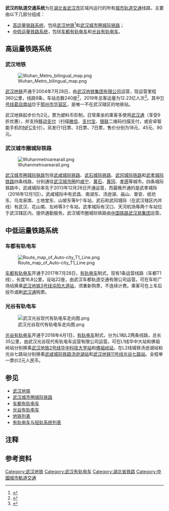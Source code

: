 {{Infobox Public transit
|image = {{multiple image
| border                 = infobox
| total_width            = 350
| image_style            = border:1;
| perrow                 = 1/1/2
| image1                 = Rolling stock NO. A62 of Wuhan Metro Line 1.jpg
| image2                 = Hankou Railway Station 2016.jpg
| image3                 = 武汉车都现代有轨电车（3）.jpg
| image4                 = Wuhan Optics Valley Modern Tram (5).jpg
}}上起左数：1号线列车、武孝城际铁路汉口站南广场、车都有轨电车驶入弯道、光谷有轨电车驶出车站
|locale={{CHN}}[[湖北省|湖北省]][[武汉市|武汉市]]
|lines=16{{efn|[[武汉地铁1号线|1号线]]、[[武汉地铁2号线|2号线]]、[[武汉地铁3号线|3号线]]、[[武汉地铁4号线|4号线]]、[[武汉地铁6号线|6号线]]、[[武汉地铁7号线|7号线]]、[[武汉地铁8号线|8号线]]、[[武汉地铁11号线|11号线]]、[[武汉地铁阳逻线|阳逻线]]、[[武孝城际|武孝城际]]、[[武咸城际|武咸城际]]、[[武石城际铁路|武石城际]]、[[武冈城际铁路|武冈城际]]、[[车都T1线|车都T1线]]、[[光谷有轨电车|光谷L1线]]、[[光谷有轨电车|光谷L2线]]}}
|began_operation=2004年7月28日{{efn|武汉地铁1号线}}
|transit_type=轨道交通
|operator=[[武汉地铁集团有限公司|武汉地铁集团有限公司]]、[[中国铁路武汉局集团|中国铁路武汉局集团]]、武汉车都轨道交通有限公司、武汉光谷现代有轨电车运营有限公司
|map=
|map_state=
}}
'''武汉的轨道交通系统'''为在[[湖北省|湖北省]][[武汉市|武汉市]]区域内运行的所有[[城市轨道交通|城市轨道交通]]线路，主要由以下几部分组成：
* [[重型铁路系统|高运量铁路系统]]，包括[[武汉地铁|武汉地铁]]<ref>{{Cite web | url=https://www.wuhanrt.com | title=武汉地铁 | publisher=武汉地铁集团有限公司 }}{{Dead link}}</ref>和[[武汉城市圈城际铁路|武汉城市圈城际铁路]]；
* [[轻型铁路系统|中低运量铁路系统]]，包括[[武汉车都现代有轨电车|车都有轨电车]]和[[武汉光谷现代有轨电车|光谷有轨电车]]。

== 高运量铁路系统 ==

=== 武汉地铁 ===
[[File:Wuhan_Metro_bilingual_map.png|thumb]]

[[武汉地铁|武汉地铁]]开通于2004年7月28日，由[[武汉地铁集团有限公司|武汉地铁集团有限公司]]运营，现运营里程360公里，线路9条，车站总数240座<ref>{{Cite web | url=https://www.wuhanrt.com/public_forward.aspx??url=group_public_list.aspx?tag=1&newtype=groupsummary&dtag=menu_index_1 | title=集团简介 | publisher=武汉地铁集团有限公司 }}{{Dead link}}</ref>，2019年总客运量为12.23亿人次<ref>{{Cite web | url=https://mp.weixin.qq.com/s/7aCHDocl1-JvLA9QEJPQsw | title=全来了！2019年中国城市地铁客运量总结 | publisher=中国城市轨道交通协会 | access-date=2021-01-20 | archive-date=2020-02-18 | archive-url=https://web.archive.org/web/20200218073257/https://mp.weixin.qq.com/s/7aCHDocl1-JvLA9QEJPQsw | dead-url=no }}</ref>。其中[[武汉地铁11号线|11号线]][[葛店南站|葛店南站]]位于[[鄂州市|鄂州市]][[华容区|华容区]]，是唯一不在武汉辖区的地铁站。

武汉地铁起步价为2元，票为塑料币形制，日常乘坐的乘客多使用[[武汉城市一卡通|武汉通]]（享受9折优惠），并支持[[移动支付|移动支付]]（扫描[[微信支付|微信]]、[[支付宝|支付宝]]、[[云闪付_(应用程序)|银联]]二维码扫描支付，或安卓智能手机的[[近場通訊|NFC]]支付）。另发行1日票、3日票、7日票，售价分别为18元、45元、90元。

=== 武汉城市圈城际铁路 ===
[[File:Wuhanmetroarearail.png|thumb]]

[[武汉城市圈城际铁路|武汉城市圈城际铁路]]包括[[武咸城际铁路|武咸城际铁路]]、[[武石城际铁路|武石城际铁路]]、[[武冈城际铁路|武冈城际铁路]]和[[武孝城际铁路|武孝城际铁路]]四条线路，分别通往[[武汉城市圈|武汉城市圈]]的[[咸宁|咸宁]]、[[黄石市|黄石]]、[[黄冈|黄冈]]、[[孝感|孝感]]等城市。四条城际铁路中，武咸城际率先于2013年12月28日开通运营，而最晚开通的是武孝城际（2016年12月1日）。武咸城际中有武昌、南湖东、汤逊湖、庙山、普安、纸坊东、乌龙泉南、土地堂东、山坡东等9个车站，武石和武冈城际（在武汉辖区内并线）有武汉、花山南、左岭等3个车站，武孝城际有汉口、天河机场等两个车站位于武汉辖区内，提供通勤服务。武汉城市圈城际铁路由[[中国铁路武汉局集团|中国铁路武汉局集团]]运营。

== 中低运量铁路系统 ==

=== 车都有轨电车 ===
[[File:Route_map_of_Auto-city_T1_Line.png|thumb]]


[[武汉车都现代有轨电车|车都有轨电车]]开通于2017年7月28日，[[有轨电车|有轨电车]]制式，现有1条运营线路（车都T1线），长度16.8公里，设站22座，由武汉车都轨道交通有限公司运营。可在车轮广场站换乘[[武汉地铁3号线|武汉地铁3号线]][[沌阳大道站|沌阳大道站]]，须重新购票，不连续计费。乘客可在上车后投币或刷[[武汉通|武汉通]]购票。

=== 光谷有轨电车 ===
[[File:武汉光谷现代有轨电车走向图.png|thumb]]

[[光谷有轨电车|光谷有轨电车]]开通于2018年4月1日，[[有轨电车|有轨电车]]制式，分为L1和L2两条线路，总长35公里，由武汉光谷现代有轨电车运营有限公司运营。可在L1线华中大站和佛祖岭站分别换乘[[武汉地铁2号线|武汉地铁2号线]][[华中科技大学站|华中科技大学站]]和[[佛祖岭站|佛祖岭站]]，在L2线城铁汤逊湖站和光谷七路站分别换乘[[武咸城际铁路|武咸城际铁路]][[汤逊湖站|汤逊湖站]]和[[武汉地铁11号线|武汉地铁11号线]][[光谷七路站|光谷七路站]]。全程单一票价2元人民币。

== 参见 ==

* [[武汉地铁|武汉地铁]]
* [[武汉城市圈城际铁路|武汉城市圈城际铁路]]
* [[武汉车都现代有轨电车|车都有轨电车]]
* [[武汉光谷现代有轨电车|光谷有轨电车]]
* [[地铁列表|地铁列表]]
* [[有轨电车与轻轨系统列表|有轨电车与轻轨系统列表]]

== 注释 ==

{{notelist}}

== 参考资料 ==

{{Reflist}}

{{武汉地铁车站}}
{{中华人民共和国的市郊铁路}}
{{车都T1线}}
{{光谷有轨电车T1线}}
{{光谷有轨电车T2线}}

[[Category:武汉地铁|Category:武汉地铁]]
[[Category:武汉有轨电车|Category:武汉有轨电车]]
[[Category:湖北省铁路|Category:湖北省铁路]]
[[Category:中國城市軌道交通|Category:中國城市軌道交通]]